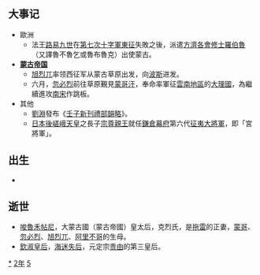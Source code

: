 {{yearTOC|1252|大理'''[[天定_(段兴智)|天定]]元年'''；蒙古'''[[元宪宗|宪宗]]二年'''；南宋'''[[淳祐|淳祐]]十二年'''；越南'''[[天應政平|天應政平]]二十一年'''；日本'''[[建長|建長]]四年'''}}
== 大事记 ==
*歐洲
**法王[[路易九世|路易九世]]在[[第七次十字軍東征|第七次十字軍東征]]失敗之後，派遣[[方濟各會|方濟各會]][[修士|修士]][[魯不魯乞|羅伯魯]]（又譯魯不魯乞或魯布魯克）出使蒙古。
*'''[[蒙古帝国|蒙古帝国]]'''
**[[旭烈兀|旭烈兀]]率领西征军从蒙古草原出发，向[[波斯|波斯]]进发。
**六月，[[忽必烈|忽必烈]]前往草原覲見[[蒙哥汗|蒙哥汗]]，奉命率軍征[[雲南地區|雲南地區]]的[[大理國|大理國]]，為繼續進攻[[南宋|南宋]]作跳板。
*其他
**[[劉淵_(金)|劉淵]]發布《[[平水韻|壬子新刊禮部韻略]]》。
**[[日本|日本]][[後嵯峨天皇|後嵯峨天皇]]之長子[[宗尊親王|宗尊親王]]就任[[鎌倉幕府|鎌倉幕府]]第六代[[征夷大將軍|征夷大將軍]]，即「宮將軍」。

== 出生 ==
*

== 逝世 ==
{{Wikisource year mention}}
* [[唆魯禾帖尼|唆魯禾帖尼]]，大蒙古國（蒙古帝國）皇太后，克烈氏，是[[拖雷|拖雷]]的正妻，[[蒙哥|蒙哥]]、[[忽必烈|忽必烈]]、[[旭烈兀|旭烈兀]]、[[阿里不哥|阿里不哥]]的生母。
* [[欽淑皇后|欽淑皇后]]，[[海迷失后|海迷失后]]，元定宗[[贵由|贵由]]的第三皇后。

[[Category:1252年|*]]
[[Category:1250年代|2年]]
[[Category:13世纪各年|5]]